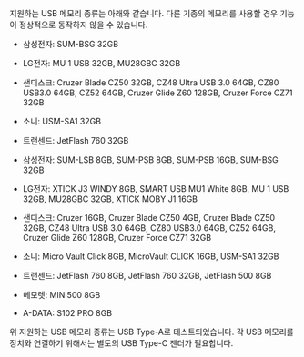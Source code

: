 지원하는 USB 메모리 종류는 아래와 같습니다. 다른 기종의 메모리를 사용할 경우 기능이 정상적으로 동작하지 않을 수 있습니다.

<Xclude product='xstation_2,facestation_2'>

* 삼성전자: SUM-BSG 32GB

* LG전자: MU 1 USB 32GB, MU28GBC 32GB

* 샌디스크: Cruzer Blade CZ50 32GB, CZ48 Ultra USB 3.0 64GB, CZ80 USB3.0 64GB, CZ52 64GB, Cruzer Glide Z60 128GB, Cruzer Force CZ71 32GB

* 소니: USM-SA1 32GB

* 트랜센드: JetFlash 760 32GB

</Xclude>

<Include product='xstation_2,facestation_2'>

* 삼성전자: SUM-LSB 8GB, SUM-PSB 8GB, SUM-PSB 16GB, SUM-BSG 32GB

* LG전자: XTICK J3 WINDY 8GB, SMART USB MU1 White 8GB, MU 1 USB 32GB, MU28GBC 32GB, XTICK MOBY J1 16GB

* 샌디스크: Cruzer 16GB, Cruzer Blade CZ50 4GB, Cruzer Blade CZ50 32GB, CZ48 Ultra USB 3.0 64GB, CZ80 USB3.0 64GB, CZ52 64GB, Cruzer Glide Z60 128GB, Cruzer Force CZ71 32GB

* 소니: Micro Vault Click 8GB, MicroVault CLICK 16GB, USM-SA1 32GB

* 트랜센드: JetFlash 760 8GB, JetFlash 760 32GB, JetFlash 500 8GB

* 메모렛: MINI500 8GB

* A-DATA: S102 PRO 8GB

</Include>

<Xclude product='facestation_2'>

위 지원하는 USB 메모리 종류는 USB Type-A로 테스트되었습니다. 각 USB 메모리를 장치와 연결하기 위해서는 별도의 USB Type-C 젠더가 필요합니다.

</Xclude>